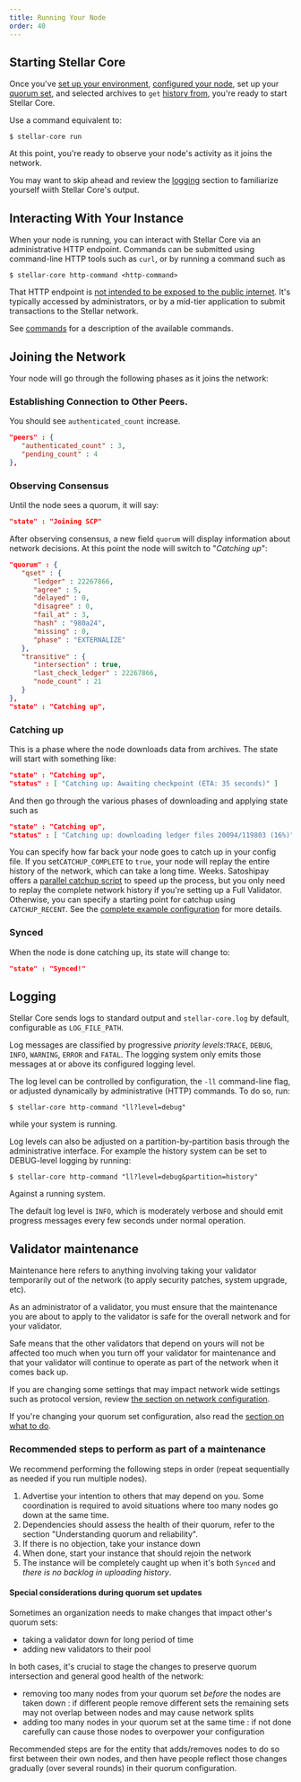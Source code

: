 ```yaml
---
title: Running Your Node
order: 40
---
```



## Starting Stellar Core

Once you've [set up your environment](link), [configured your node](link), set up your [quorum set](link), and selected archives to `get` [history from](link),  you're ready to start Stellar Core.

Use a command equivalent to:

`$ stellar-core run`

At this point, you're ready to observe your node's activity as it joins the network.

You may want to skip ahead and review the [logging](#logging) section to familiarize yourself wiith Stellar Core's output.

## Interacting With Your Instance
When your node is running, you can interact with Stellar Core via an administrative HTTP endpoint. Commands can be submitted using command-line HTTP tools such as `curl`, or by running a command such as

`$ stellar-core http-command <http-command>`

That HTTP endpoint is [not intended to be exposed to the public internet](#interaction-with-other-internal-systems). It's typically accessed by administrators, or by a mid-tier application to submit transactions to the Stellar network. 

See [commands](./commands.md) for a description of the available commands.

## Joining the Network

Your node will go through the following phases as it joins the network:

### Establishing Connection to Other Peers.  

You should see `authenticated_count` increase.

<CodeExample>

```json
"peers" : {
   "authenticated_count" : 3,
   "pending_count" : 4
},
```

</CodeExample>

### Observing Consensus

Until the node sees a quorum, it will say:

<CodeExample>

```json
"state" : "Joining SCP"
```

</CodeExample>

After observing consensus, a new field `quorum` will display information about network decisions.  At this point the node will switch to "*Catching up*":

<CodeExample>

```json
"quorum" : {
   "qset" : {
      "ledger" : 22267866,
      "agree" : 5,
      "delayed" : 0,
      "disagree" : 0,
      "fail_at" : 3,
      "hash" : "980a24",
      "missing" : 0,
      "phase" : "EXTERNALIZE"
   },
   "transitive" : {
      "intersection" : true,
      "last_check_ledger" : 22267866,
      "node_count" : 21
   }
},
"state" : "Catching up",
```

</CodeExample>

### Catching up

This is a phase where the node downloads data from archives. The state will start with something like:

<CodeExample>

```json
"state" : "Catching up",
"status" : [ "Catching up: Awaiting checkpoint (ETA: 35 seconds)" ]
```

</CodeExample>

And then go through the various phases of downloading and applying state such as

<CodeExample>

```json
"state" : "Catching up",
"status" : [ "Catching up: downloading ledger files 20094/119803 (16%)" ]
```

</CodeExample>

You can specify how far back your node goes to catch up in your config file.  If you set`CATCHUP_COMPLETE` to `true`, your node will replay the entire history of the network, which can take a long time.  Weeks.  Satoshipay offers a [parallel catchup script](https://github.com/satoshipay/stellar-core-parallel-catchup) to speed up the process, but you only need to replay the complete network history if you're setting up a Full Validator.  Otherwise, you can specify a starting point for catchup using `CATCHUP_RECENT`.  See the [complete example configuration](https://github.com/stellar/stellar-core/blob/master/docs/stellar-core_example.cfg) for more details. 

### Synced

When the node is done catching up, its state will change to:

<CodeExample>

```json
"state" : "Synced!"
```

</CodeExample>

## Logging

Stellar Core sends logs to standard output and `stellar-core.log` by default, configurable as `LOG_FILE_PATH`.

Log messages are classified by progressive _priority levels_:`TRACE`, `DEBUG`, `INFO`, `WARNING`, `ERROR` and `FATAL`. The logging system only emits those messages at or above its configured logging level. 

The log level can be controlled by configuration, the `-ll` command-line flag, or adjusted dynamically by administrative (HTTP) commands. To do so, run:

`$ stellar-core http-command "ll?level=debug"`

while your system is running.

Log levels can also be adjusted on a partition-by-partition basis through the 
administrative interface. For example the history system can be set to DEBUG-level logging by running:

`$ stellar-core http-command "ll?level=debug&partition=history"` 

Against a running system.

The default log level is `INFO`, which is moderately verbose and should emit progress messages every few seconds under normal operation.

## Validator maintenance

Maintenance here refers to anything involving taking your validator temporarily out of the network (to apply security patches, system upgrade, etc).

As an administrator of a validator, you must ensure that the maintenance you are about to apply to the validator is safe for the overall network and for your validator.

Safe means that the other validators that depend on yours will not be affected too much when you turn off your validator for maintenance and that your validator will continue to operate as part of the network when it comes back up.

If you are changing some settings that may impact network wide settings such as protocol version, review [the section on network configuration](#network-configuration).

If you're changing your quorum set configuration, also read the [section on what to do](#special-considerations-during-quorum-set-updates).

### Recommended steps to perform as part of a maintenance

We recommend performing the following steps in order (repeat sequentially as needed if you run multiple nodes).

  1. Advertise your intention to others that may depend on you. Some coordination is required to avoid situations where too many nodes go down at the same time.
  2. Dependencies should assess the health of their quorum, refer to the section
     "Understanding quorum and reliability".
  3. If there is no objection, take your instance down
  4. When done, start your instance that should rejoin the network
  5. The instance will be completely caught up when it's both `Synced` and *there is no backlog in uploading history*.

#### Special considerations during quorum set updates

Sometimes an organization needs to make changes that impact other's quorum sets:

  * taking a validator down for long period of time
  * adding new validators to their pool

In both cases, it's crucial to stage the changes to preserve quorum intersection and general good health of the network:

  * removing too many nodes from your quorum set *before* the nodes are taken down : if different people remove different sets the remaining sets may not overlap between nodes and may cause network splits
  * adding too many nodes in your quorum set at the same time : if not done carefully can cause those nodes to overpower your configuration

Recommended steps are for the entity that adds/removes nodes to do so first between their own nodes, and then have people reflect those changes gradually (over several rounds) in their quorum configuration.

